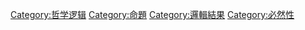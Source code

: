 [[Category:哲学逻辑|Category:哲学逻辑]]
[[Category:命題|Category:命題]]
[[Category:邏輯結果|Category:邏輯結果]]
[[Category:必然性|Category:必然性]]